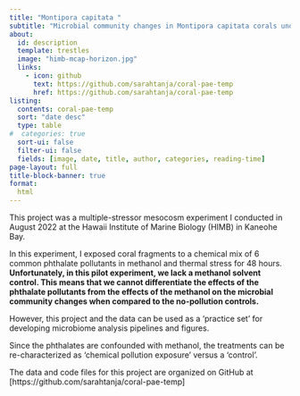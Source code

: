 ```yaml
---
title: "Montipora capitata "
subtitle: "Microbial community changes in Montipora capitata corals under EPA506 Phthalates Mix and thermal stress exposures"
about:
  id: description
  template: trestles
  image: "himb-mcap-horizon.jpg"
  links:
    - icon: github
      text: https://github.com/sarahtanja/coral-pae-temp
      href: https://github.com/sarahtanja/coral-pae-temp
listing: 
  contents: coral-pae-temp
  sort: "date desc"
  type: table
#  categories: true
  sort-ui: false
  filter-ui: false
  fields: [image, date, title, author, categories, reading-time]
page-layout: full
title-block-banner: true
format:
  html
---
```


::: {#description}
This project was a multiple-stressor mesocosm experiment I conducted in August 2022 at the Hawaii Institute of Marine Biology (HIMB) in Kaneohe Bay. 

In this experiment, I exposed coral fragments to a chemical mix of 6 common phthalate pollutants in methanol and thermal stress for 48 hours. **Unfortunately, in this pilot experiment, we lack a methanol solvent control. This means that we cannot differentiate the effects of the phthalate pollutants from the effects of the methanol on the microbial community changes when compared to the no-pollution controls.**

However, this project and the data can be used as a 'practice set' for developing microbiome analysis pipelines and figures.

Since the phthalates are confounded with methanol, the treatments can be re-characterized as 'chemical pollution exposure' versus a 'control'.

The data and code files for this project are organized on GitHub at \[https://github.com/sarahtanja/coral-pae-temp\]
:::
